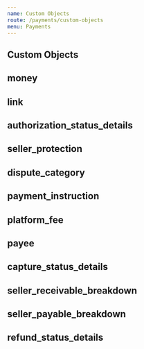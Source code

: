 ```yaml
---
name: Custom Objects
route: /payments/custom-objects
menu: Payments
---
```




<h2>Custom Objects</h2>

## money

<Money />

## link

<Link />

## authorization_status_details

<AuthorizationStatus />

## seller_protection

<SellerProtection />

## dispute_category

<DisputeCategory />

## payment_instruction

<PaymentInstruction />

## platform_fee

<PlatformFee />

## payee

<Payee />

## capture_status_details

<CaptureStatus />

## seller_receivable_breakdown

<SellerBreakdown />

## seller_payable_breakdown

<SellerPBreakdown />

## refund_status_details

<RefundStatus />
